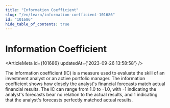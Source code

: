 ```yaml
---
title: "Information Coefficient"
slug: "/en/learn/information-coefficient-101686"
id: "101686"
hide_table_of_contents: true
---
```



# Information Coefficient

<ArticleMeta id={101686} updatedAt={'2023-09-26 13:58:58'} />
<div className='border-solid border-b border-t-0 my-4 border-[var(--ifm-color-gray-300)]' />

The information coefficient (IC) is a measure used to evaluate the skill of an investment analyst or an active portfolio manager. The information coefficient shows how closely the analyst's financial forecasts match actual financial results. The IC can range from 1.0 to -1.0, with -1 indicating the analyst's forecasts bear no relation to the actual results, and 1 indicating that the analyst's forecasts perfectly matched actual results.
